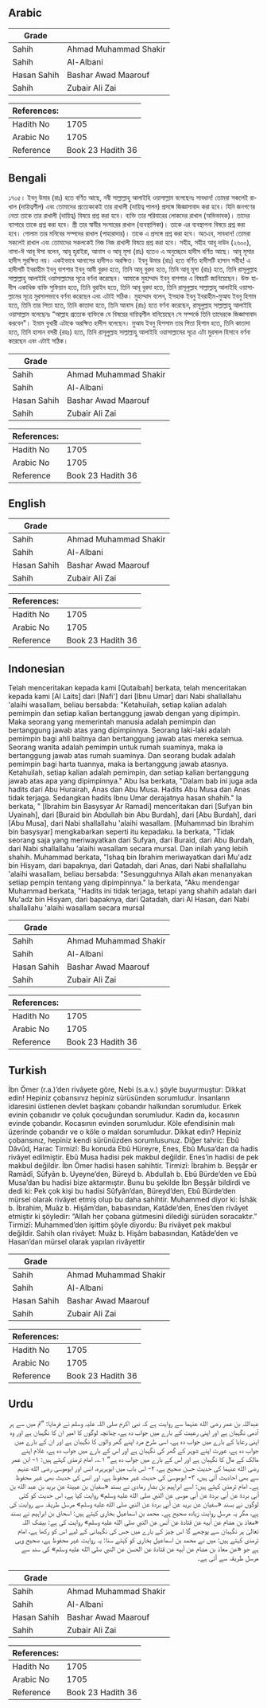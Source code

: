 ## Arabic


<div dir="rtl" lang="ar" style={{fontSize:'larger',backgroundColor:'#f8f9fa',padding:20}}>

</div>
<div style={{backgroundColor:'#f8f9fa',padding:20, marginBottom: 10}}><table> <thead> <tr> <th>Grade</th> <th></th> </tr> </thead> <tbody> <tr><td>Sahih</td><td>Ahmad Muhammad Shakir</td></tr><tr><td>Sahih</td><td>Al-Albani</td></tr><tr><td>Hasan Sahih</td><td>Bashar Awad Maarouf</td></tr><tr><td>Sahih</td><td>Zubair Ali Zai</td></tr></tbody></table><table> <thead> <tr> <th>References:</th> <th></th> </tr> </thead> <tbody><tr><td>Hadith No</td><td>1705</td></tr><tr><td>Arabic No</td><td>1705</td></tr><tr><td>Reference</td><td>Book 23 Hadith 36</td></tr></tbody></table></div>

## Bengali


<div dir="ltr" lang="bn" style={{fontSize:'larger',backgroundColor:'#f8f9fa',padding:20}}>
১৭০৫। ইবনু উমার (রাঃ) হতে বর্ণিত আছে, নবী সাল্লাল্লাহু আলাইহি ওয়াসাল্লাম বলেছেনঃ সাবধান! তোমরা সকলেই রাখাল (দায়িত্বশীল) এবং তোমাদের প্রত্যেককেই তার রাখালী (দায়িত্ব পালন) প্রসঙ্গে জিজ্ঞাসাবাদ করা হবে। যিনি জনগণের নেতা তাকে তার রাখালী (দায়িত্ব) বিষয়ে প্রশ্ন করা হবে। ব্যক্তি তার পরিবারের লোকদের রাখাল (অভিভাবক)। তাদের ব্যাপারে তাকে প্রশ্ন করা হবে। স্ত্রী তার স্বামীর সংসারের রাখাল (ব্যবস্থাপিকা)। তাকে এর ব্যবস্থাপনা বিষয়ে প্রশ্ন করা হবে। গোলাম তার মনিবের সম্পদের রাখাল (পাহারাদার)। তাকে এ প্রসঙ্গে প্রশ্ন করা হবে। অতএব, সাবধান! তোমরা সকলেই রাখাল এবং তোমাদের সকলকেই নিজ নিজ রাখালী বিষয়ে প্রশ্ন করা হবে। সহীহ, সহীহ আবূ দাউদ (২৬০০), নাসা-ঈ আবূ ঈসা বলেন, আবূ হুরাইরা, আনাস ও আবূ মূসা (রাঃ) হতেও এ অনুচ্ছেদে হাদীস বর্ণিত আছে। আবূ মূসার হাদীস সুরক্ষিত নয়। একইভাবে আনাসের হাদীসও অরক্ষিত। ইবনু উমার (রাঃ) হতে বর্ণিত হাদীসটি হাসান সহীহ! এ হাদীসটি ইবরাহীম ইবনু বাশশার ইবনু আবী বুরদা হতে, তিনি আবূ বুরদা হতে, তিনি আবূ মূসা (রাঃ) হতে, তিনি রাসূলুল্লাহ সাল্লাল্লাহু আলাইহি ওয়াসাল্লামের সূত্রে বর্ণনা করেছেন। আমাকে মুহাম্মাদ ইবনু বাশশার এ বিষয়টি জানিয়েছেন। উক্ত হাদীস একাধিক ব্যক্তি সুফিয়ান হতে, তিনি বুরাইদ হতে, তিনি আবূ বুরদা হতে, তিনি রাসূলুল্লাহ সাল্লাল্লাহু আলাইহি ওয়াসাল্লামের সূত্রে মুরসালভাবে বর্ণনা করেছেন এবং এটাই সঠিক। মুহাম্মাদ বলেন, ইসহাক ইবনু ইবরাহীম-মুআয ইবনু হিশাম হতে, তিনি তার পিতা হতে, তিনি কাতাদা হতে, তিনি আনাস (রাঃ) হতে বর্ণনা করেছেন, রাসূলুল্লাহ সাল্লাল্লাহু আলাইহি ওয়াসাল্লাম বলেছেনঃ “আল্লাহ প্রত্যেক ব্যক্তিকে যে বিষয়ের দায়িত্বশীল বানিয়েছেন সে সম্পর্কে তিনি তাদেরকে জিজ্ঞাসাবাদ করবেন"। ইমাম বুখারী এটাকে অরক্ষিত হাদীস বলেছেন। মুআয ইবনু হিশসাম তার পিতা হিশাম হতে, তিনি কাতাদা হতে, তিনি হাসান বসরী (রহঃ) হতে, তিনি রাসূলুল্লাহ সাল্লাল্লাহু আলাইহি ওয়াসাল্লামের সূত্রে এটা মুরসাল হিসাবে বর্ণনা করেছেন এবং এটাই সঠিক।
</div>
<div style={{backgroundColor:'#f8f9fa',padding:20, marginBottom: 10}}><table> <thead> <tr> <th>Grade</th> <th></th> </tr> </thead> <tbody> <tr><td>Sahih</td><td>Ahmad Muhammad Shakir</td></tr><tr><td>Sahih</td><td>Al-Albani</td></tr><tr><td>Hasan Sahih</td><td>Bashar Awad Maarouf</td></tr><tr><td>Sahih</td><td>Zubair Ali Zai</td></tr></tbody></table><table> <thead> <tr> <th>References:</th> <th></th> </tr> </thead> <tbody><tr><td>Hadith No</td><td>1705</td></tr><tr><td>Arabic No</td><td>1705</td></tr><tr><td>Reference</td><td>Book 23 Hadith 36</td></tr></tbody></table></div>

## English


<div dir="ltr" lang="en" style={{fontSize:'larger',backgroundColor:'#f8f9fa',padding:20}}>

</div>
<div style={{backgroundColor:'#f8f9fa',padding:20, marginBottom: 10}}><table> <thead> <tr> <th>Grade</th> <th></th> </tr> </thead> <tbody> <tr><td>Sahih</td><td>Ahmad Muhammad Shakir</td></tr><tr><td>Sahih</td><td>Al-Albani</td></tr><tr><td>Hasan Sahih</td><td>Bashar Awad Maarouf</td></tr><tr><td>Sahih</td><td>Zubair Ali Zai</td></tr></tbody></table><table> <thead> <tr> <th>References:</th> <th></th> </tr> </thead> <tbody><tr><td>Hadith No</td><td>1705</td></tr><tr><td>Arabic No</td><td>1705</td></tr><tr><td>Reference</td><td>Book 23 Hadith 36</td></tr></tbody></table></div>

## Indonesian


<div dir="ltr" lang="id" style={{fontSize:'larger',backgroundColor:'#f8f9fa',padding:20}}>
Telah menceritakan kepada kami [Qutaibah] berkata, telah menceritakan kepada kami [Al Laits] dari [Nafi'] dari [Ibnu Umar] dari Nabi shallallahu 'alaihi wasallam, beliau bersabda: "Ketahuilah, setiap kalian adalah pemimpin dan setiap kalian bertanggung jawab dengan yang dipimpin. Maka seorang yang memerintah manusia adalah pemimpin dan bertanggung jawab atas yang dipimpinnya. Seorang laki-laki adalah pemimpin bagi ahli baitnya dan bertanggung jawab atas mereka semua. Seorang wanita adalah pemimpin untuk rumah suaminya, maka ia bertanggung jawab atas rumah suaminya. Dan seorang budak adalah pemimpin bagi harta tuannya, maka ia bertanggung jawab atasnya. Ketahuilah, setiap kalian adalah pemimpin, dan setiap kalian bertanggung jawab atas apa yang dipimpinnya." Abu Isa berkata, "Dalam bab ini juga ada hadits dari Abu Hurairah, Anas dan Abu Musa. Hadits Abu Musa dan Anas tidak terjaga. Sedangkan hadits Ibnu Umar derajatnya hasan shahih." Ia berkata, " [Ibrahim bin Basysyar Ar Ramadi] menceritakan dari [Sufyan bin Uyainah], dari [Buraid bin Abdullah bin Abu Burdah], dari [Abu Burdah], dari [Abu Musa], dari Nabi shallallahu 'alaihi wasallam. [Muhammad bin Ibrahim bin basysyar] mengkabarkan seperti itu kepadaku. Ia berkata, "Tidak seorang saja yang meriwayatkan dari Sufyan, dari Buraid, dari Abu Burdah, dari Nabi shallallahu 'alaihi wasallam secara mursal. Dan inilah yang lebih shahih. Muhammad berkata, "Ishaq bin Ibrahim meriwayatkan dari Mu'adz bin Hisyam, dari bapaknya, dari Qatadah, dari Anas, dari Nabi shallallahu 'alaihi wasallam, beliau bersabda: "Sesungguhnya Allah akan menanyakan setiap pempin tentang yang dipimpinnya." Ia berkata, "Aku mendengar Muhammad berkata, "Hadits ini tidak terjaga, tetapi yang shahih adalah dari Mu'adz bin Hisyam, dari bapaknya, dari Qatadah, dari Al Hasan, dari Nabi shallallahu 'alaihi wasallam secara mursal
</div>
<div style={{backgroundColor:'#f8f9fa',padding:20, marginBottom: 10}}><table> <thead> <tr> <th>Grade</th> <th></th> </tr> </thead> <tbody> <tr><td>Sahih</td><td>Ahmad Muhammad Shakir</td></tr><tr><td>Sahih</td><td>Al-Albani</td></tr><tr><td>Hasan Sahih</td><td>Bashar Awad Maarouf</td></tr><tr><td>Sahih</td><td>Zubair Ali Zai</td></tr></tbody></table><table> <thead> <tr> <th>References:</th> <th></th> </tr> </thead> <tbody><tr><td>Hadith No</td><td>1705</td></tr><tr><td>Arabic No</td><td>1705</td></tr><tr><td>Reference</td><td>Book 23 Hadith 36</td></tr></tbody></table></div>

## Turkish


<div dir="ltr" lang="tr" style={{fontSize:'larger',backgroundColor:'#f8f9fa',padding:20}}>
İbn Ömer (r.a.)’den rivâyete göre, Nebi (s.a.v.) şöyle buyurmuştur: Dikkat edin! Hepiniz çobansınız hepiniz sürüsünden sorumludur. İnsanların idaresini üstlenen devlet başkanı çobandır halkından sorumludur. Erkek evinin çobanıdır ve çoluk çocuğundan sorumludur. Kadın da, kocasının evinde çobandır. Kocasının evinden sorumludur. Köle efendisinin malı üzerinde çobandır ve o köle o maldan sorumludur. Dikkat edin? Hepiniz çobansınız, hepiniz kendi sürünüzden sorumlusunuz. Diğer tahric: Ebû Dâvûd, Harac Tirmizî: Bu konuda Ebû Hüreyre, Enes, Ebû Musa’dan da hadis rivâyet edilmiştir. Ebû Musa hadisi pek makbul değildir. Enes’in hadisi de pek makbul değildir. İbn Ömer hadisi hasen sahihtir. Tirmizî: İbrahim b. Beşşâr er Ramâdî, Sûfyân b. Uyeyne’den, Büreyd b. Abdullah b. Ebû Bürde’den ve Ebû Musa’dan bu hadisi bize aktarmıştır. Bunu bu şekilde İbn Beşşâr bildirdi ve dedi ki: Pek çok kişi bu hadisi Sûfyân’dan, Büreyd’den, Ebû Bürde’den mürsel olarak rivâyet etmiş olup bu daha sahihtir. Muhammed diyor ki: İshâk b. İbrahim, Muâz b. Hişâm’dan, babasından, Katâde’den, Enes’den rivâyet etmiştir ki şöyledir: “Allah her çobana gütmesini dilediği sürüden soracaktır.” Tirmizî: Muhammed’den işittim şöyle diyordu: Bu rivâyet pek makbul değildir. Sahih olan rivâyet: Muâz b. Hişâm babasından, Katâde’den ve Hasan’dan mürsel olarak yapılan rivâyettir
</div>
<div style={{backgroundColor:'#f8f9fa',padding:20, marginBottom: 10}}><table> <thead> <tr> <th>Grade</th> <th></th> </tr> </thead> <tbody> <tr><td>Sahih</td><td>Ahmad Muhammad Shakir</td></tr><tr><td>Sahih</td><td>Al-Albani</td></tr><tr><td>Hasan Sahih</td><td>Bashar Awad Maarouf</td></tr><tr><td>Sahih</td><td>Zubair Ali Zai</td></tr></tbody></table><table> <thead> <tr> <th>References:</th> <th></th> </tr> </thead> <tbody><tr><td>Hadith No</td><td>1705</td></tr><tr><td>Arabic No</td><td>1705</td></tr><tr><td>Reference</td><td>Book 23 Hadith 36</td></tr></tbody></table></div>

## Urdu


<div dir="rtl" lang="ur" style={{fontSize:'larger',backgroundColor:'#f8f9fa',padding:20}}>
عبداللہ بن عمر رضی الله عنہما سے روایت ہے کہ نبی اکرم صلی اللہ علیہ وسلم نے فرمایا: ”تم میں سے ہر آدمی نگہبان ہے اور اپنی رعیت کے بارے میں جواب دہ ہے، چنانچہ لوگوں کا امیر ان کا نگہبان ہے اور وہ اپنی رعایا کے بارے میں جواب دہ ہے، اسی طرح مرد اپنے گھر والوں کا نگہبان ہے اور ان کے بارے میں جواب دہ ہے، عورت اپنے شوہر کے گھر کی نگہبان ہے اور اس کے بارے میں جواب دہ ہے، غلام اپنے مالک کے مال کا نگہبان ہے اور اس کے بارے میں جواب دہ ہے“ ۱؎۔ امام ترمذی کہتے ہیں: ۱- ابن عمر رضی الله عنہما کی حدیث حسن صحیح ہے، ۲- اس باب میں ابوہریرہ، انس اور ابوموسیٰ رضی الله عنہم سے بھی احادیث آئی ہیں، ۳- ابوموسیٰ کی حدیث غیر محفوظ ہے، اور انس کی حدیث بھی غیر محفوظ ہے۔ امام ترمذی کہتے ہیں: اسے ابراہیم بن بشار رمادی نے بسند «سفيان بن عيينة عن بريد بن عبد الله بن أبي بردة عن أبي بردة عن أبي موسى عن النبي صلى الله عليه وسلم» روایت کیا ہے، اس حدیث کو کئی لوگوں نے بسند «سفيان عن بريد عن أبي بردة عن النبي صلى الله عليه وسلم» مرسل طریقہ سے روایت کی ہے، مگر یہ مرسل روایت زیادہ صحیح ہے۔ محمد بن اسماعیل بخاری کہتے ہیں: اسحاق بن ابراہیم نے بسند «معاذ بن هشام عن أبيه عن قتادة عن أنس عن النبي صلى الله عليه وسلم» روایت کی ہے: بیشک اللہ تعالیٰ ہر نگہبان سے پوچھے گا اس چیز کے بارے میں جس کی نگہبانی کے لیے اس کو رکھا ہے، امام ترمذی کہتے ہیں: میں نے محمد بن اسماعیل بخاری کو کہتے سنا: یہ روایت غیر محفوظ ہے، صحیح وہی ہے جو «عن معاذ بن هشام عن أبيه عن قتادة عن الحسن عن النبي صلى الله عليه وسلم» کی سند سے مرسل طریقہ سے آئی ہے۔
</div>
<div style={{backgroundColor:'#f8f9fa',padding:20, marginBottom: 10}}><table> <thead> <tr> <th>Grade</th> <th></th> </tr> </thead> <tbody> <tr><td>Sahih</td><td>Ahmad Muhammad Shakir</td></tr><tr><td>Sahih</td><td>Al-Albani</td></tr><tr><td>Hasan Sahih</td><td>Bashar Awad Maarouf</td></tr><tr><td>Sahih</td><td>Zubair Ali Zai</td></tr></tbody></table><table> <thead> <tr> <th>References:</th> <th></th> </tr> </thead> <tbody><tr><td>Hadith No</td><td>1705</td></tr><tr><td>Arabic No</td><td>1705</td></tr><tr><td>Reference</td><td>Book 23 Hadith 36</td></tr></tbody></table></div>